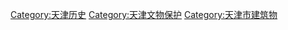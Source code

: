 {{Commonscat|Historical and Stylistic Architecture of Tianjin}}
[[Category:天津历史|Category:天津历史]]
[[Category:天津文物保护|Category:天津文物保护]]
[[Category:天津市建筑物|Category:天津市建筑物]]